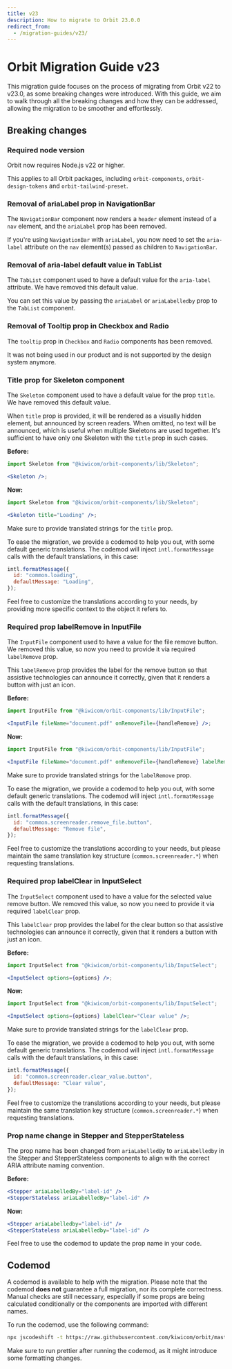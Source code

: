 ```yaml
---
title: v23
description: How to migrate to Orbit 23.0.0
redirect_from:
  - /migration-guides/v23/
---
```


# Orbit Migration Guide v23

This migration guide focuses on the process of migrating from Orbit v22 to v23.0, as some breaking changes were introduced.
With this guide, we aim to walk through all the breaking changes and how they can be addressed, allowing the migration to be smoother and effortlessly.

## Breaking changes

### Required node version

Orbit now requires Node.js v22 or higher.

This applies to all Orbit packages, including `orbit-components`, `orbit-design-tokens` and `orbit-tailwind-preset`.

### Removal of ariaLabel prop in NavigationBar

The `NavigationBar` component now renders a `header` element instead of a `nav` element, and the `ariaLabel` prop has been removed.

If you're using `NavigationBar` with `ariaLabel`, you now need to set the `aria-label` attribute on the `nav` element(s) passed as children to `NavigationBar`.

### Removal of aria-label default value in TabList

The `TabList` component used to have a default value for the `aria-label` attribute. We have removed this default value.

You can set this value by passing the `ariaLabel` or `ariaLabelledby` prop to the `TabList` component.

### Removal of Tooltip prop in Checkbox and Radio

The `tooltip` prop in `Checkbox` and `Radio` components has been removed.

It was not being used in our product and is not supported by the design system anymore.

### Title prop for Skeleton component

The `Skeleton` component used to have a default value for the prop `title`. We have removed this default value.

When `title` prop is provided, it will be rendered as a visually hidden element, but announced by screen readers. When omitted, no text will be announced, which is useful when multiple Skeletons are used together. It's sufficient to have only one Skeleton with the `title` prop in such cases.

**Before:**

```jsx
import Skeleton from "@kiwicom/orbit-components/lib/Skeleton";

<Skeleton />;
```

**Now:**

```jsx
import Skeleton from "@kiwicom/orbit-components/lib/Skeleton";

<Skeleton title="Loading" />;
```

Make sure to provide translated strings for the `title` prop.

To ease the migration, we provide a codemod to help you out, with some default generic translations.
The codemod will inject `intl.formatMessage` calls with the default translations, in this case:

```jsx
intl.formatMessage({
  id: "common.loading",
  defaultMessage: "Loading",
});
```

Feel free to customize the translations according to your needs, by providing more specific context to the object it refers to.

### Required prop labelRemove in InputFile

The `InputFile` component used to have a value for the file remove button. We removed this value, so now you need to provide it via required `labelRemove` prop.

This `labelRemove` prop provides the label for the remove button so that assistive technologies can announce it correctly, given that it renders a button with just an icon.

**Before:**

```jsx
import InputFile from "@kiwicom/orbit-components/lib/InputFile";

<InputFile fileName="document.pdf" onRemoveFile={handleRemove} />;
```

**Now:**

```jsx
import InputFile from "@kiwicom/orbit-components/lib/InputFile";

<InputFile fileName="document.pdf" onRemoveFile={handleRemove} labelRemove="Remove file" />;
```

Make sure to provide translated strings for the `labelRemove` prop.

To ease the migration, we provide a codemod to help you out, with some default generic translations.
The codemod will inject `intl.formatMessage` calls with the default translations, in this case:

```jsx
intl.formatMessage({
  id: "common.screenreader.remove_file.button",
  defaultMessage: "Remove file",
});
```

Feel free to customize the translations according to your needs, but please maintain the same translation key structure (`common.screenreader.*`) when requesting translations.

### Required prop labelClear in InputSelect

The `InputSelect` component used to have a value for the selected value remove button. We removed this value, so now you need to provide it via required `labelClear` prop.

This `labelClear` prop provides the label for the clear button so that assistive technologies can announce it correctly, given that it renders a button with just an icon.

**Before:**

```jsx
import InputSelect from "@kiwicom/orbit-components/lib/InputSelect";

<InputSelect options={options} />;
```

**Now:**

```jsx
import InputSelect from "@kiwicom/orbit-components/lib/InputSelect";

<InputSelect options={options} labelClear="Clear value" />;
```

Make sure to provide translated strings for the `labelClear` prop.

To ease the migration, we provide a codemod to help you out, with some default generic translations.
The codemod will inject `intl.formatMessage` calls with the default translations, in this case:

```jsx
intl.formatMessage({
  id: "common.screenreader.clear_value.button",
  defaultMessage: "Clear value",
});
```

Feel free to customize the translations according to your needs, but please maintain the same translation key structure (`common.screenreader.*`) when requesting translations.

### Prop name change in Stepper and StepperStateless

The prop name has been changed from `ariaLabelledBy` to `ariaLabelledby` in the Stepper and StepperStateless components to align with the correct ARIA attribute naming convention.

**Before:**

```jsx
<Stepper ariaLabelledBy="label-id" />
<StepperStateless ariaLabelledBy="label-id" />
```

**Now:**

```jsx
<Stepper ariaLabelledby="label-id" />
<StepperStateless ariaLabelledby="label-id" />
```

Feel free to use the codemod to update the prop name in your code.

## Codemod

A codemod is available to help with the migration. Please note that the codemod **does not** guarantee a full migration, nor its complete correctness.
Manual checks are still necessary, especially if some props are being calculated conditionally or the components are imported with different names.

To run the codemod, use the following command:

```bash
npx jscodeshift -t https://raw.githubusercontent.com/kiwicom/orbit/master/packages/orbit-components/transforms/transforms-v23.js --parser=tsx --extensions=ts,tsx <pathToYourCode>
```

Make sure to run prettier after running the codemod, as it might introduce some formatting changes.
